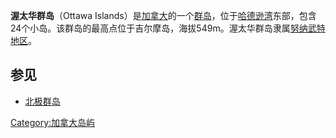 {{expand|time=2016-12-08T10:04:44+00:00}}
{{unreferenced|time=2016-12-08T10:04:44+00:00}}
'''渥太华群岛'''（Ottawa Islands）是[[加拿大|加拿大]]的一个[[群岛|群岛]]，位于[[哈德逊湾|哈德逊湾]]东部，包含24个小岛。该群岛的最高点位于吉尔摩岛，海拔549m。渥太华群岛隶属[[努纳武特地区|努纳武特地区]]。

== 参见 ==
*[[北极群岛|北极群岛]]

[[Category:加拿大岛屿|Category:加拿大岛屿]]